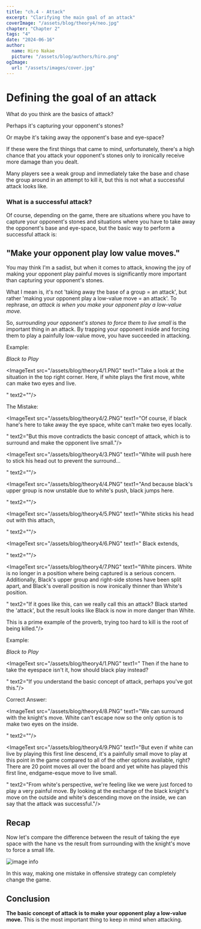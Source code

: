 ```yaml
---
title: "ch.4 - Attack"
excerpt: "Clarifying the main goal of an attack"
coverImage: "/assets/blog/theory4/neo.jpg"
chapter: "Chapter 2"
tags: "4"
date: "2024-06-16"
author:
  name: Hiro Nakae
  picture: "/assets/blog/authors/hiro.png"
ogImage:
  url: "/assets/images/cover.jpg"
---
```





<div className="mt-8"/>


# Defining the goal of an attack

<div className="mt-4"/>

What do you think are the basics of attack?

Perhaps it's capturing your opponent's stones?

Or maybe it's taking away the opponent's base and eye-space?

If these were the first things that came to mind, unfortunately, there's a high chance that you attack your opponent's stones only to ironically receive more damage than you dealt.

Many players see a weak group and immediately take the base and chase the group around in an attempt to kill it, but this is not what a successful attack looks like.

<div className="mt-8"/>

### What is a successful attack?

<div className="mt-4"/>

Of course, depending on the game, there are situations where you have to capture your opponent's stones and situations where you have to take away the opponent's base and eye-space, but the basic way to perform a successful attack is:
<div className="mt-4"/>


## "Make your opponent play low value moves." 

<div className="mt-4"/>


You may think I'm a sadist, but when it comes to attack, knowing the joy of making your opponent play painful moves is significantly more important than capturing your opponent's stones.

What I mean is, it's not 'taking away the base of a group = an attack', but rather 'making your opponent play a low-value move = an attack'. To rephrase, _an attack is when you make your opponent play a low-value move._

So, _surrounding your opponent's stones to force them to live small_ is the important thing in an attack. By trapping your opponent inside and forcing them to play a painfully low-value move, you have succeeded in attacking.

<div className="mt-8"/>

Example:

_Black to Play_

<ImageText src="/assets/blog/theory4/1.PNG" text1="Take a look at the situation in the top right corner. Here, if white plays the first move, white can make two eyes and live.

" text2=""/>



The Mistake:

<div className="mt-4"/>

<ImageText src="/assets/blog/theory4/2.PNG" text1="Of course, if black hane's here to take away the eye space, white can't make two eyes locally. 

" text2="But this move contradicts the basic concept of attack, which is to surround and make the opponent live small."/>

<ImageText src="/assets/blog/theory4/3.PNG" text1="White will push here to stick his head out to prevent the surround...

" text2=""/>

<ImageText src="/assets/blog/theory4/4.PNG" text1="And because black's upper group is now unstable due to white's push, black jumps here.

" text2=""/>

<ImageText src="/assets/blog/theory4/5.PNG" text1="White sticks his head out with this attach,

" text2=""/>

<ImageText src="/assets/blog/theory4/6.PNG" text1="
Black extends,

" text2=""/>

<ImageText src="/assets/blog/theory4/7.PNG" text1="White pincers. White is no longer in a position where being captured is a serious concern. Additionally, Black's upper group and right-side stones have been split apart, and Black's overall position is now ironically thinner than White's position.

" text2="If it goes like this, can we really call this an attack? Black started the 'attack', but the result looks like Black is now in more danger than White.

This is a prime example of the proverb, trying too hard to kill is the root of being killed."/>



Example:

<div className="mt-4"/>

_Black to Play_


<ImageText src="/assets/blog/theory4/1.PNG" text1="
Then if the hane to take the eyespace isn't it, how should black play instead?

" text2="If you understand the basic concept of attack, perhaps you've got this."/>



Correct Answer:

<div className="mt-4"/>

<ImageText src="/assets/blog/theory4/8.PNG" text1="We can surround with the knight's move. White can't escape now so the only option is to make two eyes on the inside.

" text2=""/>




<ImageText src="/assets/blog/theory4/9.PNG" text1="But even if white can live by playing this first line descend, it's a painfully small move to play at this point in the game compared to all of the other options available, right? There are 20 point moves all over the board and yet white has played this first line, endgame-esque move to live small.

" text2="From white's perspective, we're feeling like we were just forced to play a very painful move. By looking at the exchange of the black knight's move on the outside and white's descending move on the inside, we can say that the attack was successful."/>

 

## Recap

<div className="mt-4"/>

Now let's compare the difference between the result of taking the eye space with the hane vs the result from surrounding with the knight's move to force a small life.

<div className="mt-4"/>

![image info](/assets/blog/theory4/comparison.png)

<div className="mt-4"/>

In this way, making one mistake in offensive strategy can completely change the game. 

<div className="mt-8"/>

## Conclusion

<div className="mt-4"/>

**The basic concept of attack is to make your opponent play a low-value move.** This is the most important thing to keep in mind when attacking. 

<div className="mt-8"/>

